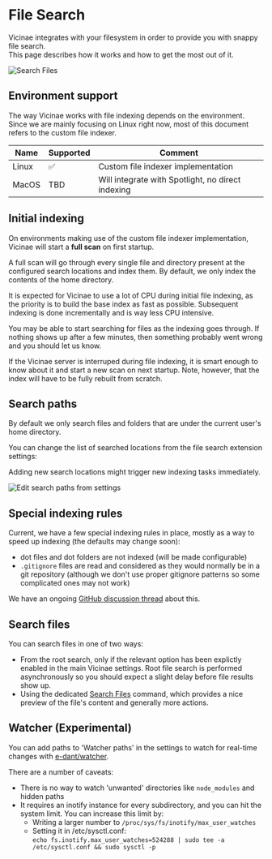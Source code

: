 # File Search

Vicinae integrates with your filesystem in order to provide you with snappy file search. <br/>This page describes how it works and how to get the most out of it.

![Search Files](/search-files.webp)

## Environment support

The way Vicinae works with file indexing depends on the environment. Since we are mainly focusing on Linux right now, most of this document refers to the custom file indexer.

| Name | Supported | Comment |
|------|-----------|---------|
| Linux | ✅ | Custom file indexer implementation |
| MacOS | TBD | Will integrate with Spotlight, no direct indexing |

## Initial indexing

On environments making use of the custom file indexer implementation, Vicinae will start a **full scan** on first startup.

A full scan will go through every single file and directory present at the configured search locations and index them. By default, we only index the contents of the home directory.

<Warning>
It is expected for Vicinae to use a lot of CPU during initial file indexing, as the priority is to build the base index as fast as possible.
Subsequent indexing is done incrementally and is way less CPU intensive.
</Warning>

You may be able to start searching for files as the indexing goes through. If nothing shows up after a few minutes, then something probably went wrong and you should let us know.

<Note>
If the Vicinae server is interruped during file indexing, it is smart enough to know about it and start a new scan on next startup. Note, however, that the index will have to be fully rebuilt from scratch.
</Note>

## Search paths

By default we only search files and folders that are under the current user's home directory.

You can change the list of searched locations from the file search extension settings:

<Note>
Adding new search locations might trigger new indexing tasks immediately.
</Note>

![Edit search paths from settings](/search-locations.webp)

## Special indexing rules

Current, we have a few special indexing rules in place, mostly as a way to speed up indexing (the defaults may change soon):

- dot files and dot folders are not indexed (will be made configurable)
- `.gitignore` files are read and considered as they would normally be in a git repository (although we don't use proper gitignore patterns so some complicated ones may not work)

We have an ongoing [GitHub discussion thread](https://github.com/vicinaehq/vicinae/discussions/190) about this.

## Search files

You can search files in one of two ways:

- From the root search, only if the relevant option has been explictly enabled in the main Vicinae settings. Root file search is performed asynchronously so you should expect a slight delay before file results show up.
- Using the dedicated [Search Files](vicinae://extensions/vicinae/file/search) command, which provides a nice preview of the file's content and generally more actions.

## Watcher (Experimental)

You can add paths to 'Watcher paths' in the settings to watch for real-time changes with [e-dant/watcher](https://github.com/e-dant/watcher).

There are a number of caveats:
- There is no way to watch 'unwanted' directories like `node_modules` and hidden paths
- It requires an inotify instance for every subdirectory, and you can hit the system limit. You can increase this limit by:
  - Writing a larger number to `/proc/sys/fs/inotify/max_user_watches`
  - Setting it in /etc/sysctl.conf:  
    `echo fs.inotify.max_user_watches=524288 | sudo tee -a /etc/sysctl.conf && sudo sysctl -p`
